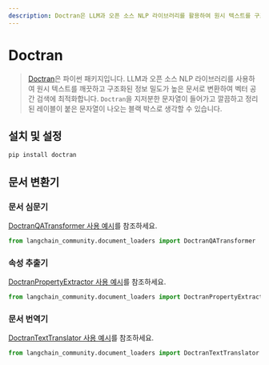 ```yaml
---
description: Doctran은 LLM과 오픈 소스 NLP 라이브러리를 활용하여 원시 텍스트를 구조화된 정보로 변환하는 파이썬 패키지입니다.
---
```


# Doctran

> [Doctran](https://github.com/psychic-api/doctran)은 파이썬 패키지입니다. LLM과 오픈 소스 NLP 라이브러리를 사용하여 원시 텍스트를 깨끗하고 구조화된 정보 밀도가 높은 문서로 변환하여 벡터 공간 검색에 최적화합니다. `Doctran`을 지저분한 문자열이 들어가고 깔끔하고 정리된 레이블이 붙은 문자열이 나오는 블랙 박스로 생각할 수 있습니다.

## 설치 및 설정

```bash
pip install doctran
```


## 문서 변환기

### 문서 심문기

[DoctranQATransformer 사용 예시](/docs/integrations/document_transformers/doctran_interrogate_document)를 참조하세요.

```python
from langchain_community.document_loaders import DoctranQATransformer
```

### 속성 추출기

[DoctranPropertyExtractor 사용 예시](/docs/integrations/document_transformers/doctran_extract_properties)를 참조하세요.

```python
from langchain_community.document_loaders import DoctranPropertyExtractor
```

### 문서 번역기

[DoctranTextTranslator 사용 예시](/docs/integrations/document_transformers/doctran_translate_document)를 참조하세요.

```python
from langchain_community.document_loaders import DoctranTextTranslator
```